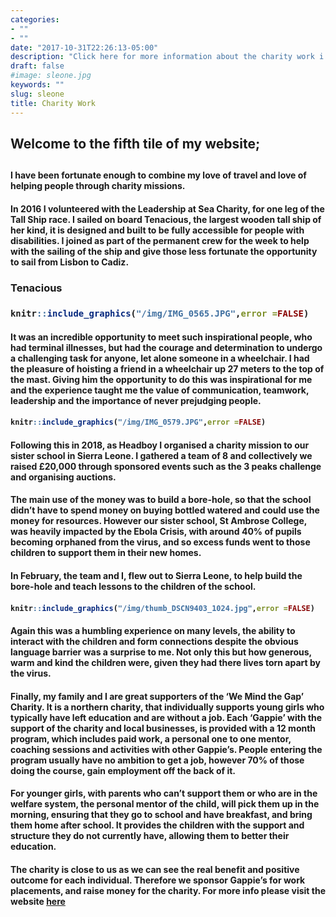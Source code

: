 ```yaml
---
categories:
- ""
- ""
date: "2017-10-31T22:26:13-05:00"
description: "Click here for more information about the charity work i have done/do"
draft: false
#image: sleone.jpg
keywords: ""
slug: sleone
title: Charity Work
---
```


<h2> Welcome to the fifth tile of my website; <h2>


<h4>  I have been fortunate enough to combine my love of travel and love of helping people through charity missions. <h4> 

<h4> In 2016 I volunteered with the Leadership at Sea Charity, for one leg of the Tall Ship race. I sailed on board Tenacious, the largest wooden tall ship of her kind, it is designed and built to be fully accessible for people with disabilities. I joined as part of the permanent crew for the week to help with the sailing of the ship and give those less fortunate the opportunity to sail from Lisbon to Cadiz. <h4> 

<h3> Tenacious <h3>  
```r
knitr::include_graphics("/img/IMG_0565.JPG",error =FALSE)
```

<h4> It was an incredible opportunity to meet such inspirational people, who had terminal illnesses, but had the courage and determination to undergo a challenging task for anyone, let alone someone in a wheelchair. I had the pleasure of hoisting a friend in a wheelchair up 27 meters to the top of the mast. Giving him the opportunity to do this was inspirational for me and the experience taught me the value of communication, teamwork, leadership and the importance of never prejudging people. <h4>



```r
knitr::include_graphics("/img/IMG_0579.JPG",error =FALSE)
```




<h4> Following this in 2018, as Headboy I organised a charity mission to our sister school in Sierra Leone. I gathered a team of 8 and collectively we raised £20,000 through sponsored events such as the 3 peaks challenge and organising auctions. <h4>

<h4> The main use of the money was to build a bore-hole, so that the school didn't have to spend money on buying bottled watered and could use the money for resources. However our sister school, St Ambrose College, was heavily impacted by the Ebola Crisis, with around 40% of pupils becoming orphaned from the virus, and so excess funds went to those children to support them in their new homes. <h4> 

<h4> In February, the team and I, flew out to Sierra Leone, to help build the bore-hole and teach lessons to the children of the school. <h4>

```r
knitr::include_graphics("/img/thumb_DSCN9403_1024.jpg",error =FALSE)
```

<h4> Again this was a humbling experience on many levels, the ability to interact with the children and form connections despite the obvious language barrier was a surprise to me. Not only this but how generous, warm and kind the children were, given they had there lives torn apart by the virus. <h4>

<h4> Finally, my family and I are great supporters of the 'We Mind the Gap' Charity. It is a northern charity, that individually supports young girls who typically have left education and are without a job. Each 'Gappie' with the support of the charity and local businesses, is provided with a 12 month program, which includes paid work, a personal one to one mentor, coaching sessions and activities with other Gappie's. People entering the program usually have no ambition to get a job, however 70% of those doing the course, gain employment off the back of it. <h4>

<h4> For younger girls, with parents who can't support them or who are in the welfare system, the personal mentor of the child, will pick them up in the morning, ensuring that they go to school and have breakfast, and bring them home after school. It provides the children with the support and structure they do not currently have, allowing them to better their education. <h4>

<h4> The charity is close to us as we can see the real benefit and positive outcome for each individual. Therefore we sponsor Gappie's for work placements, and raise money for the charity. For more info please visit the website [here](https://wemindthegap.org.uk) <h4>
